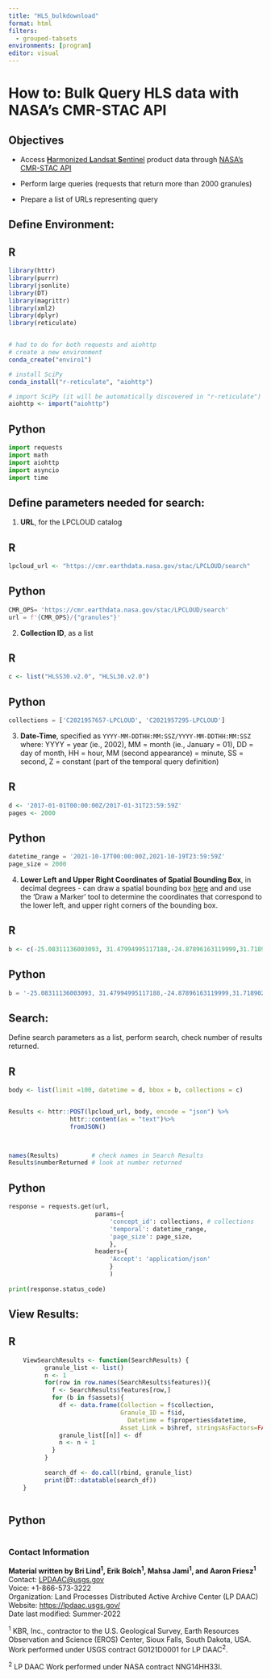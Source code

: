 ```yaml
---
title: "HLS_bulkdownload"
format: html
filters:
  - grouped-tabsets
environments: [program]
editor: visual
---
```


# How to: Bulk Query HLS data with NASA's CMR-STAC API

## Objectives

-   Access [**H**armonized **L**andsat **S**entinel](https://lpdaac.usgs.gov/data/get-started-data/collection-overview/missions/harmonized-landsat-sentinel-2-hls-overview/) product data through [NASA's CMR-STAC API](https://cmr.earthdata.nasa.gov/search/site/docs/search/api.html)

-   Perform large queries (requests that return more than 2000 granules)

-   Prepare a list of URLs representing query

## Define Environment:

::: panel-tabset
## R

```r
library(httr)
library(purrr)
library(jsonlite)
library(DT)
library(magrittr)
library(xml2)
library(dplyr)
library(reticulate)


# had to do for both requests and aiohttp
# create a new environment 
conda_create("enviro1")

# install SciPy
conda_install("r-reticulate", "aiohttp")

# import SciPy (it will be automatically discovered in "r-reticulate")
aiohttp <- import("aiohttp")
```

## Python

```python
import requests
import math
import aiohttp 
import asyncio
import time
```
:::

## Define parameters needed for search:

1.  **URL**, for the LPCLOUD catalog

::: panel-tabset
## R

```r
lpcloud_url <- "https://cmr.earthdata.nasa.gov/stac/LPCLOUD/search"
```

## Python

```python
CMR_OPS= 'https://cmr.earthdata.nasa.gov/stac/LPCLOUD/search'
url = f'{CMR_OPS}/{"granules"}'
```
:::

2.  **Collection ID**, as a list

::: panel-tabset
## R

```r
c <- list("HLSS30.v2.0", "HLSL30.v2.0")
```

## Python

```python
collections = ['C2021957657-LPCLOUD', 'C2021957295-LPCLOUD']
```
:::

3.  **Date-Time**, specified as `YYYY-MM-DDTHH:MM:SSZ/YYYY-MM-DDTHH:MM:SSZ` where: YYYY = year (ie., 2002), MM = month (ie., January = 01), DD = day of month, HH = hour, MM (second appearance) = minute, SS = second, Z = constant (part of the temporal query definition)

::: panel-tabset
## R

```r
d <- '2017-01-01T00:00:00Z/2017-01-31T23:59:59Z'
pages <- 2000
```

## Python

```python
datetime_range = '2021-10-17T00:00:00Z,2021-10-19T23:59:59Z'
page_size = 2000
```
:::

4.  **Lower Left and Upper Right Coordinates of Spatial Bounding Box**, in decimal degrees - can draw a spatial bounding box [here](http://geojson.io/#map=2/20.0/0.0) and and use the 'Draw a Marker' tool to determine the coordinates that correspond to the lower left, and upper right corners of the bounding box.

::: panel-tabset
## R

```r
b <- c(-25.08311136003093, 31.47994995117188,-24.87896163119999,31.718902587890625)
```

## Python

```python
b = '-25.08311136003093, 31.47994995117188,-24.87896163119999,31.718902587890625'
```
:::

## Search:

Define search parameters as a list, perform search, check number of results returned.

::: panel-tabset
## R

```r
body <- list(limit =100, datetime = d, bbox = b, collections = c)


Results <- httr::POST(lpcloud_url, body, encode = "json") %>% 
                 httr::content(as = "text")%>% 
                 fromJSON()



names(Results)         # check names in Search Results
Results$numberReturned # look at number returned
```

## Python

```python
response = requests.get(url, 
                        params={
                            'concept_id': collections, # collections
                            'temporal': datetime_range,
                            'page_size': page_size,
                            },
                        headers={
                            'Accept': 'application/json'
                            }
                            )
                       
print(response.status_code)
```
:::

## View Results:

::: panel-tabset
## R

```r
    ViewSearchResults <- function(SearchResults) {
          granule_list <- list()
          n <- 1
          for(row in row.names(SearchResults$features)){
            f <- SearchResults$features[row,]
            for (b in f$assets){
              df <- data.frame(Collection = f$collection,
                               Granule_ID = f$id,
                                 Datetime = f$properties$datetime,
                               Asset_Link = b$href, stringsAsFactors=FALSE)
              granule_list[[n]] <- df
              n <- n + 1
            }
          }
          
          search_df <- do.call(rbind, granule_list)
          print(DT::datatable(search_df))
    }
    
```

## Python

```python


```
:::

### Contact Information

**Material written by Bri Lind^1^, Erik Bolch^1^, Mahsa Jami^1^, and Aaron Friesz^1^**\
Contact: [LPDAAC\@usgs.gov](mailto:LPDAAC@usgs.gov){.email}\
Voice: +1-866-573-3222\
Organization: Land Processes Distributed Active Archive Center (LP DAAC)\
Website: <https://lpdaac.usgs.gov/> \
Date last modified: Summer-2022

^1^ KBR, Inc., contractor to the U.S. Geological Survey, Earth Resources Observation and Science (EROS) Center, Sioux Falls, South Dakota, USA. Work performed under USGS contract G0121D0001 for LP DAAC^2^.

^2^ LP DAAC Work performed under NASA contract NNG14HH33I.
